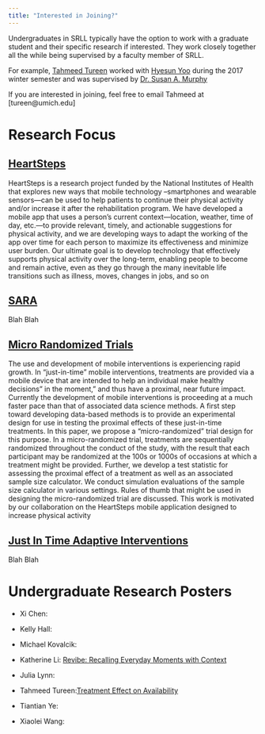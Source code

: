 ```yaml
---
title: "Interested in Joining?"
---
```


Undergraduates in SRLL typically have the option to work with a graduate student and their specific research if interested. They work closely together all the while being supervised by a faculty member of SRLL. 

For example, [Tahmeed Tureen](https://sites.google.com/a/umich.edu/tahmeed-tureen/) worked with [Hyesun Yoo](http://www-personal.umich.edu/~yoohs/) during the 2017 winter semester and was supervised by [Dr. Susan A. Murphy](http://dept.stat.lsa.umich.edu/~samurphy/)

If you are interested in joining, feel free to email Tahmeed at [tureen@umich.edu]

# Research Focus

## [HeartSteps](http://www.heartsteps.net/)
HeartSteps is a research project funded by the National Institutes of Health that explores new ways that mobile technology –smartphones and wearable sensors—can be used to help patients to continue their physical activity and/or increase it after the rehabilitation program. We have developed a mobile app that uses a person's current context—location, weather, time of day, etc.—to provide relevant, timely, and actionable suggestions for physical activity, and we are developing ways to adapt the working of the app over time for each person to maximize its effectiveness and minimize user burden. Our ultimate goal is to develop technology that effectively supports physical activity over the long-term, enabling people to become and remain active, even as they go through the many inevitable life transitions such as illness, moves, changes in jobs, and so on

## [SARA]()
Blah Blah

## [Micro Randomized Trials]()
The use and development of mobile interventions is experiencing rapid growth. In "just-in-time" mobile interventions, treatments are provided via a mobile device that are intended to help an individual make healthy decisions" in the moment," and thus have a proximal, near future impact. Currently the development of mobile interventions is proceeding at a much faster pace than that of associated data science methods. A first step toward developing data-based methods is to provide an experimental design for use in testing the proximal effects of these just-in-time treatments. In this paper, we propose a "micro-randomized" trial design for this purpose. In a micro-randomized trial, treatments are sequentially randomized throughout the conduct of the study, with the result that each participant may be randomized at the 100s or 1000s of occasions at which a treatment might be provided. Further, we develop a test statistic for assessing the proximal effect of a treatment as well as an associated sample size calculator. We conduct simulation evaluations of the sample size calculator in various settings. Rules of thumb that might be used in designing the micro-randomized trial are discussed. This work is motivated by our collaboration on the HeartSteps mobile application designed to increase physical activity

## [Just In Time Adaptive Interventions]()
Blah Blah

# Undergraduate Research Posters

- Xi Chen:

  
- Kelly Hall:

  
- Michael Kovalcik:

  
- Katherine Li: [Revibe: Recalling Everyday Moments with Context](http://dept.stat.lsa.umich.edu/~samurphy/nida/KateLiMSSISS_poster2017.jpg)


- Julia Lynn:


- Tahmeed Tureen:[Treatment Effect on Availability](http://dept.stat.lsa.umich.edu/~samurphy/nida/MSSISS_Poster_Tureen.pdf)


- Tiantian Ye:

  
- Xiaolei Wang:
  





